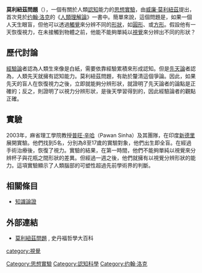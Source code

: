 {{Unreferenced |time=2011-04-11T15:39:46+00:00 }}
'''莫利紐茲問題'''（{{lang-en|Molyneux's Problem}}），一個有關於人類[[認知|認知]]能力的[[思想實驗|思想實驗]]，由[[威廉·莫利紐茲|威廉·莫利紐茲]]提出，首次見於[[约翰·洛克|约翰·洛克]]的《[[人類理解論|人類理解論]]》一書中。簡單來說，這個問題是，如果一個人天生眼盲，但他可以透過[[觸覺|觸覺]]來分辨不同的[[形狀|形狀]]，如[[圓形|圓形]]、或[[方形|方形]]。假設他有一天恢復視力，在未接觸到物體之前，他能不能夠單純以[[視覺|視覺]]來分辨出不同的形狀？

==歷代討論==
[[經驗論|經驗論]]者認為人類生來像是白紙，需要依靠經驗累積來形成認知。但是[[先天論|先天論]]者認為，人類先天就擁有認知能力。莫利紐茲問題，有助於釐清這個爭論。因此，如果先天的盲人在恢復視力之後，立即就能夠分辨形狀，就證明了先天論者的論點是正確的；反之，則證明了以視力分辨形狀，是後天學習得到的，因此經驗論者的觀點正確。

==實驗==
2003年，麻省理工學院教授[[普旺·辛哈|普旺·辛哈]]（Pawan Sinha）及其團隊，在印度[[新德里|新德里]]展開實驗。他們找到5名，分別為8至17歲的實驗對象，他們出生即全盲。在經過手術治療後，恢復了視力。實驗的結果，在第一時間，他們不能夠單純以視覺來分辨杯子與花瓶之間形狀的差異。但經過一週之後，他們就擁有以視覺分辨形狀的能力。這項實驗顯示了人類腦部的可塑性超過先前學術界的判斷。

==相關條目==
* [[知識論證|知識論證]]

==外部連結==
*[http://plato.stanford.edu/entries/molyneux-problem/ 莫利紐茲問題] {{Wayback|url=http://plato.stanford.edu/entries/molyneux-problem/ |date=20210419234812 }}, 史丹福哲學大百科
{{DEFAULTSORT:Molyneux's Problem}}
[[Category:思想實驗|Category:思想實驗]]
[[Category:認知科學|Category:認知科學]]
[[category:視覺|category:視覺]]
[[Category:约翰·洛克|Category:约翰·洛克]]